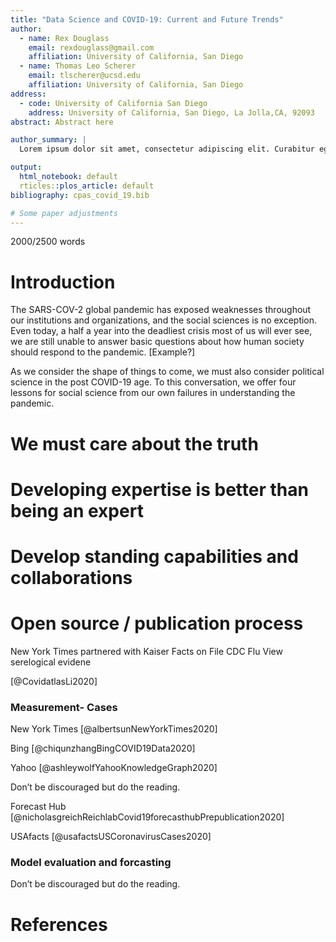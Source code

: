```yaml
---
title: "Data Science and COVID-19: Current and Future Trends"
author:
  - name: Rex Douglass
    email: rexdouglass@gmail.com
    affiliation: University of California, San Diego
  - name: Thomas Leo Scherer
    email: tlscherer@ucsd.edu
    affiliation: University of California, San Diego
address:
  - code: University of California San Diego
    address: University of California, San Diego, La Jolla,CA, 92093
abstract: Abstract here

author_summary: |
  Lorem ipsum dolor sit amet, consectetur adipiscing elit. Curabitur eget porta erat. Morbi consectetur est vel gravida pretium. Suspendisse ut dui eu ante cursus gravida non sed sem. Nullam sapien tellus, commodo id velit id, eleifend volutpat quam. Phasellus mauris velit, dapibus finibus elementum vel, pulvinar non tellus. Nunc pellentesque pretium diam, quis maximus dolor faucibus id. Nunc convallis sodales ante, ut ullamcorper est egestas vitae. Nam sit amet enim ultrices, ultrices elit pulvinar, volutpat risus.

output: 
  html_notebook: default
  rticles::plos_article: default
bibliography: cpas_covid_19.bib

# Some paper adjustments
---
```


2000/2500 words

# Introduction

The SARS-COV-2 global pandemic has exposed weaknesses throughout our institutions and organizations, and the social sciences is no exception. Even today, a half a year into the deadliest crisis most of us will ever see, we are still unable to answer basic questions about how human society should respond to the pandemic. [Example?]

As we consider the shape of things to come, we must also consider political science in the post COVID-19 age. To this conversation, we offer four lessons for social science from our own failures in understanding the pandemic.

<!-- Foremost, it showed that government institutions lack the capacity to  public health needs of their constituents.  -->

<!-- address all of the scientific, safety, and -->

<!-- Commercial, academic, and civil society efforts have stepped forward to fill this gap but often haltingly,  -->


# We must care about the truth

<!-- Let's face it, most of our audiences aren't interested in the truth. We must write to the few that do. And if that's not enough of an incentive to care about the truth, then as a field we must develop mechanisms to hold ourselves accountable.  -->


# Developing expertise is better than being an expert

<!-- You don't need to be an epidemiologist to make epidemiological claims, but you do need to use epidemiological models. Social scientists can (and should) drive in this lane, but there are some rules to the road -->


# Develop standing capabilities and collaborations



# Open source / publication process
<!-- Arhive getting hammered -->







New York Times partnered with Kaiser
Facts on File
CDC Flu View
serelogical evidene

[@CovidatlasLi2020]

### Measurement- Cases

New York Times [@albertsunNewYorkTimes2020]

Bing [@chiqunzhangBingCOVID19Data2020]

Yahoo [@ashleywolfYahooKnowledgeGraph2020]

Don't be discouraged but do the reading.

Forecast Hub [@nicholasgreichReichlabCovid19forecasthubPrepublication2020]

USAfacts [@usafactsUSCoronavirusCases2020]


### Model evaluation and forcasting


Don't be discouraged but do the reading.

# References
